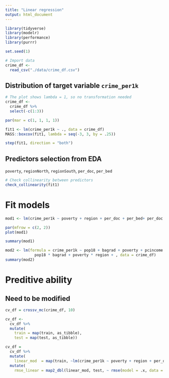 ```yaml
---
title: "Linear regression"
output: html_document
---
```

```r
library(tidyverse)
library(modelr)
library(performance)
library(purrr)

set.seed(1)
```

```r
# Import data
crime_df <- 
  read_csv("./data/crime_df.csv")
```

## Distribution of target variable `crime_per1k`
```r
# The plot shows lambda = 1, so no transformation needed
crime_df <- 
  crime_df %>% 
  select(-c(1:3))

par(mar = c(1, 1, 1, 1))

fit1 <- lm(crime_per1k ~ ., data = crime_df)
MASS::boxcox(fit1, lambda = seq(-3, 3, by = .25))
```

```r
step(fit1, direction = "both")
```


## Predictors selection from EDA
`poverty`, `regionNorth`, `regionSouth`, `per_doc`, `per_bed`
```r
# Check collinearity between predictors
check_collinearity(fit1)
```

# Fit models
```r
mod1 <- lm(crime_per1k ~ poverty + region + per_doc + per_bed+ per_doc * per_bed + poverty * region + poverty * per_doc + poverty * per_bed, data = crime_df)

par(mfrow = c(2, 2))
plot(mod1)

summary(mod1)

mod2 <- lm(formula = crime_per1k ~ pop18 + bagrad + poverty + pcincome + region + per_area + per_bed + 
             pop18 * bagrad + poverty * region + , data = crime_df)
summary(mod2)
```


# Preditive ability
## Need to be modified
```r
cv_df = crossv_mc(crime_df, 10)

cv_df <- 
  cv_df %>% 
  mutate(
    train = map(train, as_tibble),
    test = map(test, as_tibble))
```

```r
cv_df = 
  cv_df %>% 
  mutate(
    linear_mod  = map(train, ~lm(crime_per1k ~ poverty + region + per_doc + per_bed + pop18 + per_doc * per_bed + poverty * region + region * pop18 + poverty * region * per_bed * per_doc * pop18, data = .x))) %>% 
  mutate(
    rmse_linear = map2_dbl(linear_mod, test, ~ rmse(model = .x, data = .y)))
```


